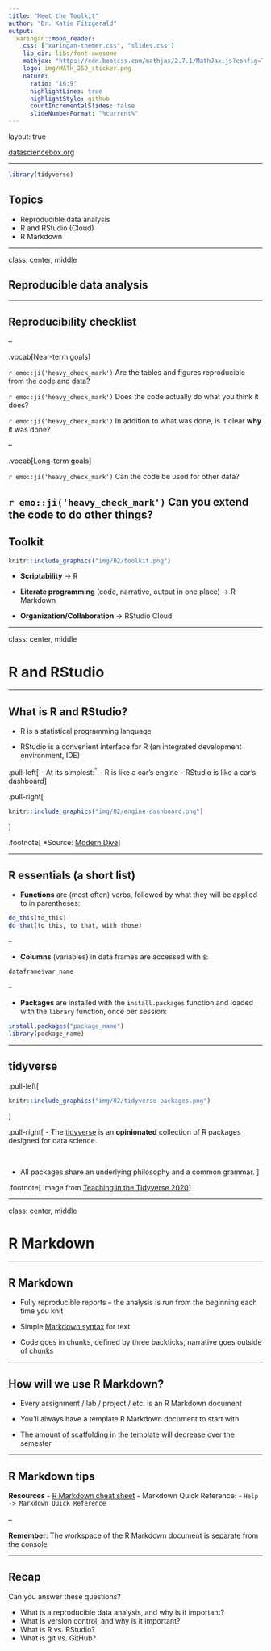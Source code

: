 ```yaml
---
title: "Meet the Toolkit"
author: "Dr. Katie Fitzgerald"
output:
  xaringan::moon_reader:
    css: ["xaringan-themer.css", "slides.css"]
    lib_dir: libs/font-awesome
    mathjax: "https://cdn.bootcss.com/mathjax/2.7.1/MathJax.js?config=TeX-MML-AM_HTMLorMML"
    logo: img/MATH_250_sticker.png
    nature:
      ratio: "16:9"
      highlightLines: true
      highlightStyle: github
      countIncrementalSlides: false
      slideNumberFormat: "%current%" 
---
```


layout: true

<div class="my-footer">
<span>
<a href="http://datasciencebox.org" target="_blank">datasciencebox.org</a>
</span>
</div> 

---

```r
library(tidyverse)
```

## Topics

- Reproducible data analysis 
- R and RStudio (Cloud)
- R Markdown 

---

class: center, middle

## Reproducible data analysis

---

## Reproducibility checklist

--

.vocab[Near-term goals]

`r emo::ji('heavy_check_mark')` Are the tables and figures reproducible from the code and data?

`r emo::ji('heavy_check_mark')` Does the code actually do what you think it does?

`r emo::ji('heavy_check_mark')` In addition to what was done, is it clear **why** it was done?

--

.vocab[Long-term goals]

`r emo::ji('heavy_check_mark')` Can the code be used for other data?

`r emo::ji('heavy_check_mark')` Can you extend the code to do other things?
---

## Toolkit

```r
knitr::include_graphics("img/02/toolkit.png")
```


- **Scriptability** $\rightarrow$ R

- **Literate programming** (code, narrative, output in one place) $\rightarrow$ R Markdown

- **Organization/Collaboration** $\rightarrow$ RStudio Cloud

---

class: center, middle

# R and RStudio

---

## What is R and RStudio? 

- R is a statistical programming language

- RStudio is a convenient interface for R (an integrated development environment, IDE)

.pull-left[
- At its simplest:<sup>*</sup>
    - R is like a car’s engine
    - RStudio is like a car’s dashboard
]

.pull-right[
```r
knitr::include_graphics("img/02/engine-dashboard.png")
```
]

.footnote[
*Source: [Modern Dive](https://moderndive.com/)
]

---

## R essentials (a short list)

- **Functions** are (most often) verbs, followed by what they will be applied to in parentheses:

```r
do_this(to_this)
do_that(to_this, to_that, with_those)
```

--

- **Columns** (variables) in data frames are accessed with `$`:

```r
dataframe$var_name
```

--

- **Packages** are installed with the `install.packages` function and loaded with the `library` function, once per session:

```r
install.packages("package_name")
library(package_name)
```

---

## tidyverse

.pull-left[

```r
knitr::include_graphics("img/02/tidyverse-packages.png")
```
]

.pull-right[
- The [tidyverse](https://www.tidyverse.org/) is an **opinionated** collection of R packages designed for data science. 

<br> 

- All packages share an underlying philosophy and a common grammar. 
]

.footnote[
Image from [Teaching in the Tidyverse 2020](https://education.rstudio.com/blog/2020/07/teaching-the-tidyverse-in-2020-part-1-getting-started/)
]

---

class: center, middle

# R Markdown

---


## R Markdown

- Fully reproducible reports -- the analysis is run from the beginning each time you knit


- Simple [Markdown syntax](https://github.com/rstudio/cheatsheets/raw/master/rmarkdown-2.0.pdf) for text


- Code goes in chunks, defined by three backticks, narrative goes outside of chunks

---

## How will we use R Markdown?

- Every assignment / lab / project / etc. is an R Markdown document


- You'll always have a template R Markdown document to start with


- The amount of scaffolding in the template will decrease over the semester

---

## R Markdown tips

**Resources**
- [R Markdown cheat sheet](https://github.com/rstudio/cheatsheets/raw/master/rmarkdown-2.0.pdf)
- Markdown Quick Reference: 
    - `Help -> Markdown Quick Reference`
<br><br>
--


**Remember**: The workspace of the R Markdown document is <u>separate</u> from the console

---

## Recap 

Can you answer these questions? 

- What is a reproducible data analysis, and why is it important?
- What is version control, and why is it important?
- What is R vs. RStudio? 
- What is git vs. GitHub? 
